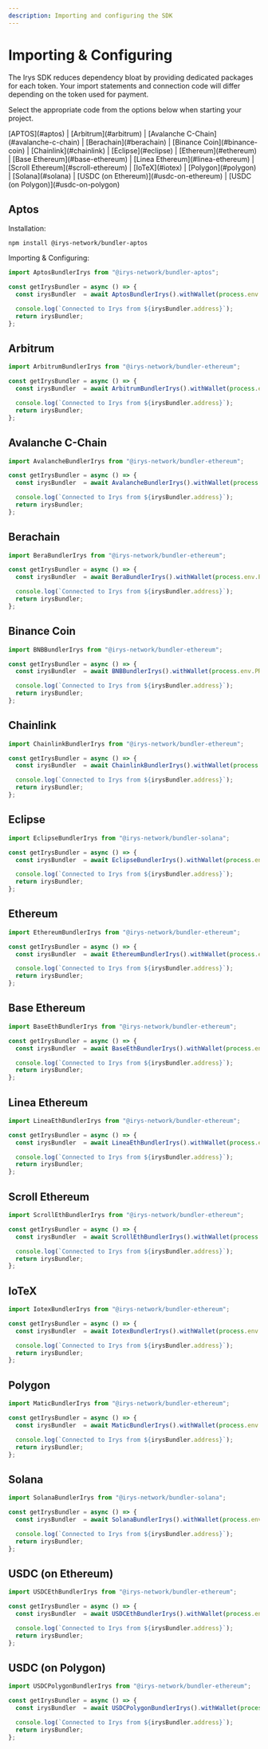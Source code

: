 ```yaml
---
description: Importing and configuring the SDK
---
```




# Importing & Configuring

The Irys SDK reduces dependency bloat by providing dedicated packages for each token. Your import statements and connection code will differ depending on the token used for payment.

Select the appropriate code from the options below when starting your project.

<div className="flex justify-center text-center mt-5">
[APTOS](#aptos) |  [Arbitrum](#arbitrum) | [Avalanche C-Chain](#avalanche-c-chain) | [Berachain](#berachain) | [Binance Coin](#binance-coin) | [Chainlink](#chainlink) | [Eclipse](#eclipse) | [Ethereum](#ethereum) | [Base Ethereum](#base-ethereum) | [Linea Ethereum](#linea-ethereum) | [Scroll Ethereum](#scroll-ethereum) | [IoTeX](#iotex) | [Polygon](#polygon) | [Solana](#solana) | [USDC (on Ethereum)](#usdc-on-ethereum) | [USDC (on Polygon)](#usdc-on-polygon)
</div>

## Aptos

Installation:

```console
npm install @irys-network/bundler-aptos
```

Importing & Configuring:
```ts
import AptosBundlerIrys from "@irys-network/bundler-aptos";

const getIrysBundler = async () => {
  const irysBundler  = await AptosBundlerIrys().withWallet(process.env.PRIVATE_KEY);

  console.log(`Connected to Irys from ${irysBundler.address}`);
  return irysBundler;
};
```


## Arbitrum

```ts
import ArbitrumBundlerIrys from "@irys-network/bundler-ethereum";

const getIrysBundler = async () => {
  const irysBundler  = await ArbitrumBundlerIrys().withWallet(process.env.PRIVATE_KEY);

  console.log(`Connected to Irys from ${irysBundler.address}`);
  return irysBundler;
};
```

## Avalanche C-Chain

```ts
import AvalancheBundlerIrys from "@irys-network/bundler-ethereum";

const getIrysBundler = async () => {
  const irysBundler  = await AvalancheBundlerIrys().withWallet(process.env.PRIVATE_KEY);

  console.log(`Connected to Irys from ${irysBundler.address}`);
  return irysBundler;
};
```

## Berachain

```ts
import BeraBundlerIrys from "@irys-network/bundler-ethereum";

const getIrysBundler = async () => {
  const irysBundler  = await BeraBundlerIrys().withWallet(process.env.PRIVATE_KEY);

  console.log(`Connected to Irys from ${irysBundler.address}`);
  return irysBundler;
};
```

## Binance Coin

```ts
import BNBBundlerIrys from "@irys-network/bundler-ethereum";

const getIrysBundler = async () => {
  const irysBundler  = await BNBBundlerIrys().withWallet(process.env.PRIVATE_KEY);

  console.log(`Connected to Irys from ${irysBundler.address}`);
  return irysBundler;
};
```


## Chainlink

```ts
import ChainlinkBundlerIrys from "@irys-network/bundler-ethereum";

const getIrysBundler = async () => {
  const irysBundler  = await ChainlinkBundlerIrys().withWallet(process.env.PRIVATE_KEY);

  console.log(`Connected to Irys from ${irysBundler.address}`);
  return irysBundler;
};
```

## Eclipse

```ts
import EclipseBundlerIrys from "@irys-network/bundler-solana";

const getIrysBundler = async () => {
  const irysBundler  = await EclipseBundlerIrys().withWallet(process.env.PRIVATE_KEY);

  console.log(`Connected to Irys from ${irysBundler.address}`);
  return irysBundler;
};

```

## Ethereum

```ts
import EthereumBundlerIrys from "@irys-network/bundler-ethereum";

const getIrysBundler = async () => {
  const irysBundler  = await EthereumBundlerIrys().withWallet(process.env.PRIVATE_KEY);

  console.log(`Connected to Irys from ${irysBundler.address}`);
  return irysBundler;
};
```

## Base Ethereum

```ts
import BaseEthBundlerIrys from "@irys-network/bundler-ethereum";

const getIrysBundler = async () => {
  const irysBundler  = await BaseEthBundlerIrys().withWallet(process.env.PRIVATE_KEY);

  console.log(`Connected to Irys from ${irysBundler.address}`);
  return irysBundler;
};
```

## Linea Ethereum

```ts
import LineaEthBundlerIrys from "@irys-network/bundler-ethereum";

const getIrysBundler = async () => {
  const irysBundler  = await LineaEthBundlerIrys().withWallet(process.env.PRIVATE_KEY);

  console.log(`Connected to Irys from ${irysBundler.address}`);
  return irysBundler;
};
```

## Scroll Ethereum

```ts
import ScrollEthBundlerIrys from "@irys-network/bundler-ethereum";

const getIrysBundler = async () => {
  const irysBundler  = await ScrollEthBundlerIrys().withWallet(process.env.PRIVATE_KEY);

  console.log(`Connected to Irys from ${irysBundler.address}`);
  return irysBundler;
};
```


## IoTeX

```ts
import IotexBundlerIrys from "@irys-network/bundler-ethereum";

const getIrysBundler = async () => {
  const irysBundler  = await IotexBundlerIrys().withWallet(process.env.PRIVATE_KEY);

  console.log(`Connected to Irys from ${irysBundler.address}`);
  return irysBundler;
};
```


## Polygon

```ts
import MaticBundlerIrys from "@irys-network/bundler-ethereum";

const getIrysBundler = async () => {
  const irysBundler  = await MaticBundlerIrys().withWallet(process.env.PRIVATE_KEY);

  console.log(`Connected to Irys from ${irysBundler.address}`);
  return irysBundler;
};

```

## Solana

```ts
import SolanaBundlerIrys from "@irys-network/bundler-solana";

const getIrysBundler = async () => {
  const irysBundler  = await SolanaBundlerIrys().withWallet(process.env.PRIVATE_KEY);

  console.log(`Connected to Irys from ${irysBundler.address}`);
  return irysBundler;
};

```

## USDC (on Ethereum)

```ts
import USDCEthBundlerIrys from "@irys-network/bundler-ethereum";

const getIrysBundler = async () => {
  const irysBundler  = await USDCEthBundlerIrys().withWallet(process.env.PRIVATE_KEY);

  console.log(`Connected to Irys from ${irysBundler.address}`);
  return irysBundler;
};
```

## USDC (on Polygon)

```ts
import USDCPolygonBundlerIrys from "@irys-network/bundler-ethereum";

const getIrysBundler = async () => {
  const irysBundler  = await USDCPolygonBundlerIrys().withWallet(process.env.PRIVATE_KEY);

  console.log(`Connected to Irys from ${irysBundler.address}`);
  return irysBundler;
};
```




